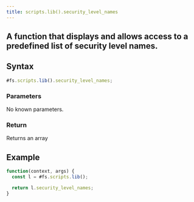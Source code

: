```yaml
---
title: scripts.lib().security_level_names
---
```


## A function that displays and allows access to a predefined list of security level names.

## Syntax

```js
#fs.scripts.lib().security_level_names;
```

### Parameters

No known parameters.

### Return

Returns an array

## Example

```js
function(context, args) {
  const l = #fs.scripts.lib();

  return l.security_level_names;
}
```
